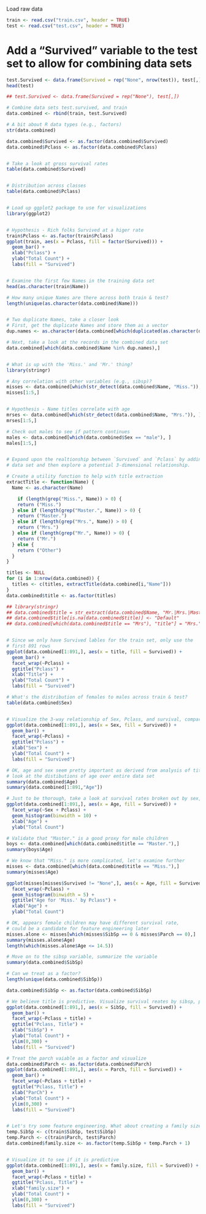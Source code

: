 Load raw data
```{r }
train <- read.csv("train.csv", header = TRUE)
test <- read.csv("test.csv", header = TRUE)
```
# Add a "Survived" variable to the test set to allow for combining data sets
```{r }
test.Survived <- data.frame(Survived = rep("None", nrow(test)), test[,])
head(test)
```
```{r }
## test.Survived <- data.frame(Survived = rep("None"), test[,])

# Combine data sets test.survived, and train
data.combined <- rbind(train, test.Survived)

# A bit about R data types (e.g., factors)
str(data.combined)

data.combined$Survived <- as.factor(data.combined$Survived)
data.combined$Pclass <- as.factor(data.combined$Pclass)


# Take a look at gross survival rates
table(data.combined$Survived)


# Distribution across classes
table(data.combined$Pclass)


# Load up ggplot2 package to use for visualizations
library(ggplot2)


# Hypothesis - Rich folks Survived at a higer rate
train$Pclass <- as.factor(train$Pclass)
ggplot(train, aes(x = Pclass, fill = factor(Survived))) +
  geom_bar() +
  xlab("Pclass") +
  ylab("Total Count") +
  labs(fill = "Survived")


# Examine the first few Names in the training data set
head(as.character(train$Name))

# How many unique Names are there across both train & test?
length(unique(as.character(data.combined$Name)))


# Two duplicate Names, take a closer look
# First, get the duplicate Names and store them as a vector
dup.names <- as.character(data.combined[which(duplicated(as.character(data.combined$Name))), "Name"])

# Next, take a look at the records in the combined data set
data.combined[which(data.combined$Name %in% dup.names),]


# What is up with the 'Miss.' and 'Mr.' thing?
library(stringr)

# Any correlation with other variables (e.g., sibsp)?
misses <- data.combined[which(str_detect(data.combined$Name, "Miss.")),]
misses[1:5,]


# Hypothesis - Name titles correlate with age
mrses <- data.combined[which(str_detect(data.combined$Name, "Mrs.")), ]
mrses[1:5,]

# Check out males to see if pattern continues
males <- data.combined[which(data.combined$Sex == "male"), ]
males[1:5,]


# Expand upon the realtionship between `Survived` and `Pclass` by adding the new `Title` variable to the
# data set and then explore a potential 3-dimensional relationship.

# Create a utility function to help with title extraction
extractTitle <- function(Name) {
  Name <- as.character(Name)

    if (length(grep("Miss.", Name)) > 0) {
    return ("Miss.")
  } else if (length(grep("Master.", Name)) > 0) {
    return ("Master.")
  } else if (length(grep("Mrs.", Name)) > 0) {
    return ("Mrs.")
  } else if (length(grep("Mr.", Name)) > 0) {
    return ("Mr.")
  } else {
    return ("Other")
  }
}

titles <- NULL
for (i in 1:nrow(data.combined)) {
  titles <- c(titles, extractTitle(data.combined[i,"Name"]))
}
data.combined$title <- as.factor(titles)

## library(stringr)
## data.combined$title = str_extract(data.combined$Name, "Mr.|Mrs.|Master.|Miss.|Dr.")
## data.combined$title[is.na(data.combined$title)] <- "Default"
## data.combined[which(data.combined$title == "Mrs"), "title"] = "Mrs."


# Since we only have Survived lables for the train set, only use the
# first 891 rows
ggplot(data.combined[1:891,], aes(x = title, fill = Survived)) +
  geom_bar() +
  facet_wrap(~Pclass) + 
  ggtitle("Pclass") +
  xlab("Title") +
  ylab("Total Count") +
  labs(fill = "Survived")

# What's the distribution of females to males across train & test?
table(data.combined$Sex)


# Visualize the 3-way relationship of Sex, Pclass, and survival, compare to analysis of title
ggplot(data.combined[1:891,], aes(x = Sex, fill = Survived)) +
  geom_bar() +
  facet_wrap(~Pclass) + 
  ggtitle("Pclass") +
  xlab("Sex") +
  ylab("Total Count") +
  labs(fill = "Survived")

# OK, age and sex seem pretty important as derived from analysis of title, let's take a closer 
# look at the distibutions of age over entire data set
summary(data.combined$Age)
summary(data.combined[1:891,"Age"])

# Just to be thorough, take a look at survival rates broken out by sex, pclass, and age
ggplot(data.combined[1:891,], aes(x = Age, fill = Survived)) +
  facet_wrap(~Sex + Pclass) +
  geom_histogram(binwidth = 10) +
  xlab("Age") +
  ylab("Total Count")

# Validate that "Master." is a good proxy for male children
boys <- data.combined[which(data.combined$title == "Master."),]
summary(boys$Age)

# We know that "Miss." is more complicated, let's examine further
misses <- data.combined[which(data.combined$title == "Miss."),]
summary(misses$Age)

ggplot(misses[misses$Survived != "None",], aes(x = Age, fill = Survived)) +
  facet_wrap(~Pclass) +
  geom_histogram(binwidth = 5) +
  ggtitle("Age for 'Miss.' by Pclass") + 
  xlab("Age") +
  ylab("Total Count")

# OK, appears female children may have different survival rate, 
# could be a candidate for feature engineering later
misses.alone <- misses[which(misses$SibSp == 0 & misses$Parch == 0),]
summary(misses.alone$Age)
length(which(misses.alone$Age <= 14.5))

# Move on to the sibsp variable, summarize the variable
summary(data.combined$SibSp)

# Can we treat as a factor?
length(unique(data.combined$SibSp))

data.combined$SibSp <- as.factor(data.combined$SibSp)

# We believe title is predictive. Visualize survival reates by sibsp, pclass, and title
ggplot(data.combined[1:891,], aes(x = SibSp, fill = Survived)) +
  geom_bar() +
  facet_wrap(~Pclass + title) + 
  ggtitle("Pclass, Title") +
  xlab("SibSp") +
  ylab("Total Count") +
  ylim(0,300) +
  labs(fill = "Survived")

# Treat the parch vaiable as a factor and visualize
data.combined$Parch <- as.factor(data.combined$Parch)
ggplot(data.combined[1:891,], aes(x = Parch, fill = Survived)) +
  geom_bar() +
  facet_wrap(~Pclass + title) + 
  ggtitle("Pclass, Title") +
  xlab("ParCh") +
  ylab("Total Count") +
  ylim(0,300) +
  labs(fill = "Survived")


# Let's try some feature engineering. What about creating a family size feature?
temp.SibSp <- c(train$SibSp, test$SibSp)
temp.Parch <- c(train$Parch, test$Parch)
data.combined$family.size <- as.factor(temp.SibSp + temp.Parch + 1)


# Visualize it to see if it is predictive
ggplot(data.combined[1:891,], aes(x = family.size, fill = Survived)) +
  geom_bar() +
  facet_wrap(~Pclass + title) + 
  ggtitle("Pclass, Title") +
  xlab("family.size") +
  ylab("Total Count") +
  ylim(0,300) +
  labs(fill = "Survived")
```

